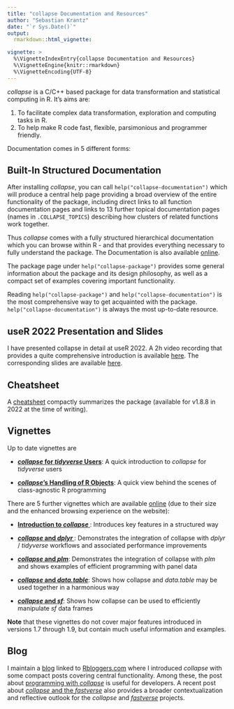 ```yaml
---
title: "collapse Documentation and Resources"
author: "Sebastian Krantz"
date: "`r Sys.Date()`"
output: 
  rmarkdown::html_vignette:

vignette: >
  %\VignetteIndexEntry{collapse Documentation and Resources}
  %\VignetteEngine{knitr::rmarkdown}
  %\VignetteEncoding{UTF-8}
---
```


*collapse* is a C/C++ based package for data transformation and statistical computing in R. It's aims are:

1. To facilitate complex data transformation, exploration and computing tasks in R.
2. To help make R code fast, flexible, parsimonious and programmer friendly. 

Documentation comes in 5 different forms:

## Built-In Structured Documentation

After installing *collapse*, you can call `help("collapse-documentation")` which will produce a central help page providing a broad overview of the entire functionality of the package, including direct links to all function documentation pages and links to 13 further topical documentation pages (names in `.COLLAPSE_TOPICS`) describing how clusters of related functions work together. 

<!-- The names of these additional help pages are contained in a global macro `.COLLAPSE_TOPICS` and can so easily be called from the R console as well. Function documentation is interlinked with the relevant topical pages, and all documentation pages link back to the central overview page at `help("collapse-documentation")`.  -->

Thus *collapse* comes with a fully structured hierarchical documentation which you can browse within R - and that provides everything necessary to fully understand the package. The Documentation is also available [online](<https://sebkrantz.github.io/collapse/reference/index.html>).

The package page under `help("collapse-package")` provides some general information about the package and its design philosophy, as well as a compact set of examples covering important functionality. 

Reading `help("collapse-package")` and `help("collapse-documentation")` is the most comprehensive way to get acquainted with the package. `help("collapse-documentation")` is always the most up-to-date resource.

## useR 2022 Presentation and Slides

I have presented collapse in detail at useR 2022. A 2h video recording that provides a quite comprehensive introduction is available [here](<https://www.youtube.com/watch?v=OwWT1-dSEts>). The corresponding slides are available [here](<https://raw.githubusercontent.com/SebKrantz/collapse/master/misc/useR2022%20presentation/collapse_useR2022_final.pdf>).

## Cheatsheet

A [cheatsheet](<https://raw.githubusercontent.com/SebKrantz/cheatsheets/master/collapse.pdf>) compactly summarizes the package (available for v1.8.8 in 2022 at the time of writing). 

## Vignettes

Up to date vignettes are 

* [***collapse* for *tidyverse* Users**](<https://sebkrantz.github.io/collapse/articles/collapse_for_tidyverse_users.html>): A quick introduction to *collapse* for *tidyverse* users

* [***collapse*'s Handling of R Objects**](<https://sebkrantz.github.io/collapse/articles/collapse_object_handling.html>): A quick view behind the scenes of class-agnostic R programming

There are 5 further vignettes which are available [online](<https://sebkrantz.github.io/collapse/articles/index.html>) (due to their size and the enhanced browsing experience on the website):

* [**Introduction to *collapse* **](<https://sebkrantz.github.io/collapse/articles/collapse_intro.html>): Introduces key features in a structured way

* [***collapse* and *dplyr* **](<https://sebkrantz.github.io/collapse/articles/collapse_and_dplyr.html>): Demonstrates the integration of collapse with *dplyr* / *tidyverse* workflows and associated performance improvements

* [***collapse* and *plm***](<https://sebkrantz.github.io/collapse/articles/collapse_and_plm.html>): Demonstrates the integration of collapse with *plm* and shows examples of efficient programming with panel data

* [***collapse* and *data.table***](<https://sebkrantz.github.io/collapse/articles/collapse_and_data.table.html>): Shows how collapse and *data.table* may be used together in a harmonious way

* [***collapse* and *sf***](<https://sebkrantz.github.io/collapse/articles/collapse_and_sf.html>): Shows how collapse can be used to efficiently manipulate *sf* data frames

**Note** that these vignettes do not cover major features introduced in versions 1.7 through 1.9, but contain much useful information and examples. 

## Blog

I maintain a [blog](<https://sebkrantz.github.io/Rblog/>) linked to [Rbloggers.com](<https://www.r-bloggers.com/>) where I introduced *collapse* with some compact posts covering central functionality. Among these, the post about [programming with *collapse*](<https://sebkrantz.github.io/Rblog/2020/09/13/programming-with-collapse/>) is useful for developers. A recent post about [*collapse* and the *fastverse*](https://sebkrantz.github.io/Rblog/2023/04/12/collapse-and-the-fastverse-reflecting-the-past-present-and-future/) also provides a broader contextualization and reflective outlook for the *collapse* and [*fastverse*](https://fastverse.github.io/fastverse/) projects. 
<!-- for ambitious users and developers willing to build on *collapse*. --> 
<!-- , as it exposes to some degree how central parts of *collapse* work together and provides tips on how to write very efficient *collapse* code. Future blog posts will expose some specialized functionality in more detail. -->


